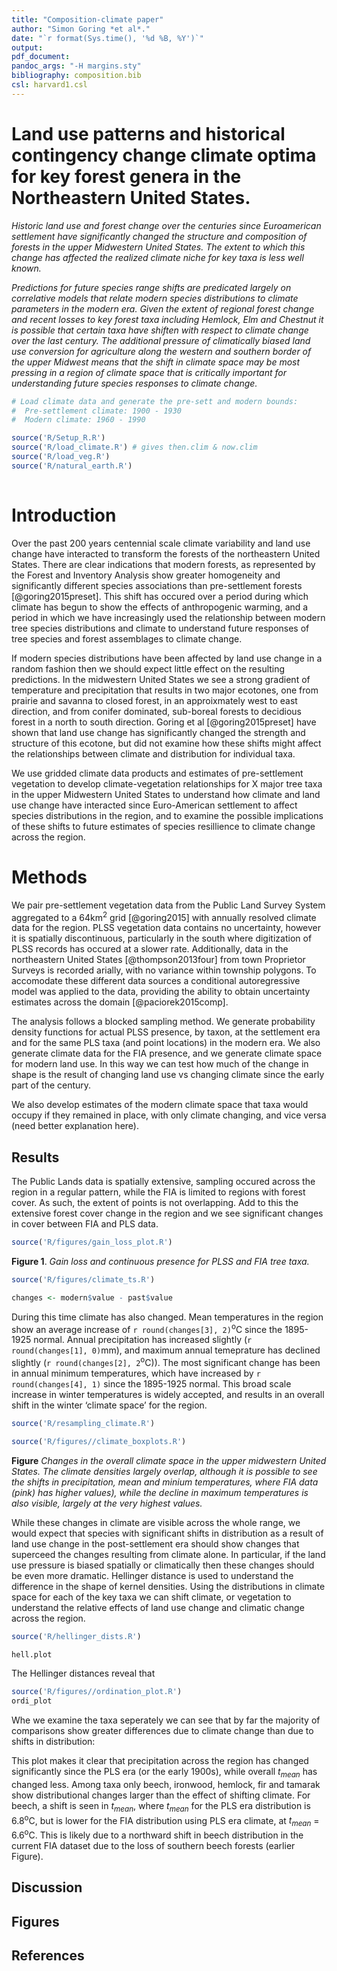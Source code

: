 ```yaml
---
title: "Composition-climate paper"
author: "Simon Goring *et al*."
date: "`r format(Sys.time(), '%d %B, %Y')`"
output:
pdf_document:
pandoc_args: "-H margins.sty"
bibliography: composition.bib
csl: harvard1.csl
---
```



Land use patterns and historical contingency change climate optima for key forest genera in the Northeastern United States.
========================================================

*Historic land use and forest change over the centuries since Euroamerican settlement have significantly changed the structure and composition of forests in the upper Midwestern United States.  The extent to which this change has affected the realized climate niche for key taxa is less well known.*

*Predictions for future species range shifts are predicated largely on correlative models that relate modern species distributions to climate parameters in the modern era.  Given the extent of regional forest change and recent losses to key forest taxa including Hemlock, Elm and Chestnut it is possible that certain taxa have shiften with respect to climate change over the last century.  The additional pressure of climatically biased land use conversion for agriculture along the western and southern border of the upper Midwest means that the shift in climate space may be most pressing in a region of climate space that is critically important for understanding future species responses to climate change.*

```r
# Load climate data and generate the pre-sett and modern bounds:
#  Pre-settlement climate: 1900 - 1930
#  Modern climate: 1960 - 1990

source('R/Setup_R.R')
source('R/load_climate.R') # gives then.clim & now.clim
source('R/load_veg.R')
source('R/natural_earth.R')
  
```

Introduction
==============

Over the past 200 years centennial scale climate variability and land use change have interacted to transform the forests of the northeastern United States. There are clear indications that modern forests, as represented by the Forest and Inventory Analysis show greater homogeneity and significantly different species associations than pre-settlement forests [@goring2015preset]. This shift has occured over a period during which climate has begun to show the effects of anthropogenic warming, and a period in which we have increasingly used the relationship between modern tree species distributions and climate to understand future responses of tree species and forest assemblages to climate change.

If modern species distributions have been affected by land use change in a random fashion then we should expect little effect on the resulting predictions.  In the midwestern United States we see a strong gradient of temperature and precipitation that results in two major ecotones, one from prairie and savanna to closed forest, in an approixmately west to east direction, and from conifer dominated, sub-boreal forests to decidious forest in a north to south direction.  Goring et al [@goring2015preset] have shown that land use change has significantly changed the strength and structure of this ecotone, but did not examine how these shifts might affect the relationships between climate and distribution for individual taxa.

We use gridded climate data products and estimates of pre-settlement vegetation to develop climate-vegetation relationships for X major tree taxa in the upper Midwestern United States to understand how climate and land use change have interacted since Euro-American settlement to affect species distributions in the region, and to examine the possible implications of these shifts to future estimates of species resillience to climate change across the region.

Methods
===============
We pair pre-settlement vegetation data from the Public Land Survey System aggregated to a 64km^2^ grid [@goring2015] with annually resolved climate data for the region.  PLSS vegetation data contains no uncertainty, however it is spatially discontinuous, particularly in the south where digitization of PLSS records has occured at a slower rate.  Additionally, data in the northeastern United States [@thompson2013four] from town Proprietor Surveys is recorded arially, with no variance within township polygons.  To accomodate these different data sources a conditional autoregressive model was applied to the data, providing the ability to obtain uncertainty estimates across the domain [@paciorek2015comp].

The analysis follows a blocked sampling method.  We generate probability density functions for actual PLSS presence, by taxon, at the settlement era and for the same PLS taxa (and point locations) in the modern era.  We also generate climate data for the FIA presence, and we generate climate space for modern land use.  In this way we can test how much of the change in shape is the result of changing land use vs changing climate since the early part of the century.

We also develop estimates of the modern climate space that taxa would occupy if they remained in place, with only climate changing, and vice versa (need better explanation here).

Results
---------------
The Public Lands data is spatially extensive, sampling occured across the region in a regular pattern, while the FIA is limited to regions with forest cover.  As such, the extent of points is not overlapping.  Add to this the extensive forest cover change in the region and we see significant changes in cover between FIA and PLS data.

```r

source('R/figures/gain_loss_plot.R')

```
**Figure 1**.  *Gain loss and continuous presence for PLSS and FIA tree taxa.*

```r

source('R/figures/climate_ts.R')

changes <- modern$value - past$value
```


During this time climate has also changed.  Mean temperatures in the region show an average increase of `r round(changes[3], 2)`^o^C since the 1895-1925 normal.  Annual precipitation has increased slightly (`r round(changes[1], 0)`mm), and maximum annual temeprature has declined slightly (`r round(changes[2], 2`^o^C)).  The most significant change has been in annual minimum temperatures, which have increased by `r round(changes[4], 1)` since the 1895-1925 normal.  This broad scale increase in winter temperatures is widely accepted, and results in an overall shift in the winter 'climate space' for the region.

```r

source('R/resampling_climate.R')

source('R/figures//climate_boxplots.R')

```
**Figure** *Changes in the overall climate space in the upper midwestern United States. The climate densities largely overlap, although it is possible to see the shifts in precipitation, mean and minium temperatures, where FIA data (pink) has higher values), while the decline in maximum temperatures is also visible, largely at the very highest values.*

While these changes in climate are visible across the whole range, we would expect that species with significant shifts in distribution as a result of land use change in the post-settlement era should show changes that superceed the changes resulting from climate alone.  In particular, if the land use pressure is biased spatially or climatically then these changes should be even more dramatic.  Hellinger distance is used to understand the difference in the shape of kernel densities.  Using the distributions in climate space for each of the key taxa we can shift climate, or vegetation to understand the relative effects of land use change and climatic change across the region.

```r

source('R/hellinger_dists.R')

hell.plot

```

The Hellinger distances reveal that 

```r

source('R/figures//ordination_plot.R')
ordi_plot

```


Whe we examine the taxa seperately we can see that by far the majority of comparisons show greater differences due to climate change than due to shifts in distribution:


This plot makes it clear that precipitation across the region has changed significantly since the PLS era (or the early 1900s), while overall $t_{mean}$ has changed less.  Among taxa only beech, ironwood, hemlock, fir and tamarak show distributional changes larger than the effect of shifting climate.  For beech, a shift is seen in $t_{mean}$, where $t_{mean}$ for the PLS era distribution is 6.8^o^C, but is lower for the FIA distribution using PLS era climate, at $t_{mean}$ = 6.6^o^C.  This is likely due to a northward shift in beech distribution in the current FIA dataset due to the loss of southern beech forests (earlier Figure).

Discussion
----------------

Figures
--------------

References
---------------